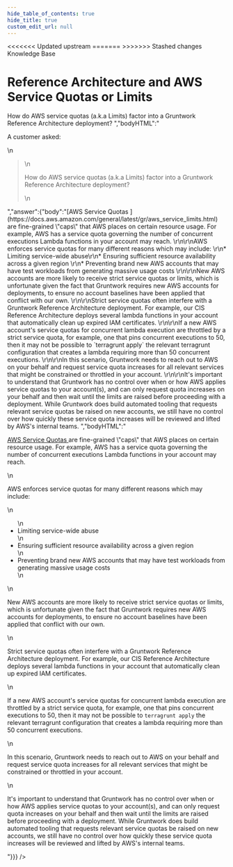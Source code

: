 ```yaml
---
hide_table_of_contents: true
hide_title: true
custom_edit_url: null
---
```



<head>
<<<<<<< Updated upstream
  <link rel="canonical" href="https://github.com/tnn-tnn-tnn-tnn-tnn-gruntwork-io/knowledge-base/discussions/211" />
=======
  <link rel="canonical" href="https://github.com/tnn-gruntwork-io/knowledge-base/discussions/211" />
>>>>>>> Stashed changes
</head>

<CenterLayout>
<span className="searchCategory">Knowledge Base</span>
<h1>Reference Architecture and AWS Service Quotas or Limits</h1>
<GitHub discussion={{"id":"D_kwDOF8slf84AO2tc","number":211,"author":{"login":"zackproser"},"title":"Reference Architecture and AWS Service Quotas or Limits","body":"A customer asked: \r\n> How do AWS service quotas (a.k.a Limits) factor into a Gruntwork Reference Architecture deployment? ","bodyHTML":"<p dir=\"auto\">A customer asked:</p>\n<blockquote>\n<p dir=\"auto\">How do AWS service quotas (a.k.a Limits) factor into a Gruntwork Reference Architecture deployment?</p>\n</blockquote>","answer":{"body":"[AWS Service Quotas ](https://docs.aws.amazon.com/general/latest/gr/aws_service_limits.html) are fine-grained \"caps\" that AWS places on certain resource usage. For example, AWS has a service quota governing the number of concurrent executions Lambda functions in your account may reach. \r\n\r\nAWS enforces service quotas for many different reasons which may include: \r\n* Limiting service-wide abuse\r\n* Ensuring sufficient resource availability across a given region \r\n* Preventing brand new AWS accounts that may have test workloads from generating massive usage costs \r\n\r\nNew AWS accounts are more likely to receive strict service quotas or limits, which is unfortunate given the fact that Gruntwork requires new AWS accounts for deployments, to ensure no account baselines have been applied that conflict with our own. \r\n\r\nStrict service quotas often interfere with a Gruntwork Reference Architecture deployment. For example, our CIS Reference Architecture deploys several lambda functions in your account that automatically clean up expired IAM certificates. \r\n\r\nIf a new AWS account's service quotas for concurrent lambda execution are throttled by a strict service quota, for example, one that pins concurrent executions to 50, then it may not be possible to `terragrunt apply` the relevant terragrunt configuration that creates a lambda requiring more than 50 concurrent executions. \r\n\r\nIn this scenario, Gruntwork needs to reach out to AWS on your behalf and request service quota increases for all relevant services that might be constrained or throttled in your account. \r\n\r\nIt's important to understand that Gruntwork has no control over when or how AWS applies service quotas to your account(s), and can only request quota increases on your behalf and then wait until the limits are raised before proceeding with a deployment. While Gruntwork does build automated tooling that requests relevant service quotas be raised on new accounts, we still have no control over how quickly these service quota increases will be reviewed and lifted by AWS's internal teams. ","bodyHTML":"<p dir=\"auto\"><a href=\"https://docs.aws.amazon.com/general/latest/gr/aws_service_limits.html\" rel=\"nofollow\">AWS Service Quotas </a> are fine-grained \"caps\" that AWS places on certain resource usage. For example, AWS has a service quota governing the number of concurrent executions Lambda functions in your account may reach.</p>\n<p dir=\"auto\">AWS enforces service quotas for many different reasons which may include:</p>\n<ul dir=\"auto\">\n<li>Limiting service-wide abuse</li>\n<li>Ensuring sufficient resource availability across a given region</li>\n<li>Preventing brand new AWS accounts that may have test workloads from generating massive usage costs</li>\n</ul>\n<p dir=\"auto\">New AWS accounts are more likely to receive strict service quotas or limits, which is unfortunate given the fact that Gruntwork requires new AWS accounts for deployments, to ensure no account baselines have been applied that conflict with our own.</p>\n<p dir=\"auto\">Strict service quotas often interfere with a Gruntwork Reference Architecture deployment. For example, our CIS Reference Architecture deploys several lambda functions in your account that automatically clean up expired IAM certificates.</p>\n<p dir=\"auto\">If a new AWS account's service quotas for concurrent lambda execution are throttled by a strict service quota, for example, one that pins concurrent executions to 50, then it may not be possible to <code class=\"notranslate\">terragrunt apply</code> the relevant terragrunt configuration that creates a lambda requiring more than 50 concurrent executions.</p>\n<p dir=\"auto\">In this scenario, Gruntwork needs to reach out to AWS on your behalf and request service quota increases for all relevant services that might be constrained or throttled in your account.</p>\n<p dir=\"auto\">It's important to understand that Gruntwork has no control over when or how AWS applies service quotas to your account(s), and can only request quota increases on your behalf and then wait until the limits are raised before proceeding with a deployment. While Gruntwork does build automated tooling that requests relevant service quotas be raised on new accounts, we still have no control over how quickly these service quota increases will be reviewed and lifted by AWS's internal teams.</p>"}}} />

</CenterLayout>
  

<!-- ##DOCS-SOURCER-START
{
  "sourcePlugin": "github-discussions",
  "hash": "70b785fc42ff8700a0bf0ac6d75e2ddf"
}
##DOCS-SOURCER-END -->
